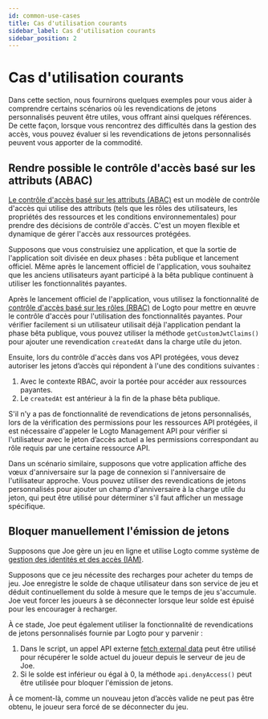 ```yaml
---
id: common-use-cases
title: Cas d'utilisation courants
sidebar_label: Cas d'utilisation courants
sidebar_position: 2
---
```


# Cas d'utilisation courants

Dans cette section, nous fournirons quelques exemples pour vous aider à comprendre certains scénarios où les revendications de jetons personnalisés peuvent être utiles, vous offrant ainsi quelques références. De cette façon, lorsque vous rencontrez des difficultés dans la gestion des accès, vous pouvez évaluer si les revendications de jetons personnalisés peuvent vous apporter de la commodité.

## Rendre possible le contrôle d'accès basé sur les attributs (ABAC)

[Le contrôle d'accès basé sur les attributs (ABAC)](https://auth.wiki/abac) est un modèle de contrôle d'accès qui utilise des attributs (tels que les rôles des utilisateurs, les propriétés des ressources et les conditions environnementales) pour prendre des décisions de contrôle d'accès. C'est un moyen flexible et dynamique de gérer l'accès aux ressources protégées.

Supposons que vous construisiez une application, et que la sortie de l'application soit divisée en deux phases : bêta publique et lancement officiel. Même après le lancement officiel de l'application, vous souhaitez que les anciens utilisateurs ayant participé à la bêta publique continuent à utiliser les fonctionnalités payantes.

Après le lancement officiel de l'application, vous utilisez la fonctionnalité de [contrôle d'accès basé sur les rôles (RBAC)](https://auth.wiki/rbac) de Logto pour mettre en œuvre le contrôle d'accès pour l'utilisation des fonctionnalités payantes. Pour vérifier facilement si un utilisateur utilisait déjà l'application pendant la phase bêta publique, vous pouvez utiliser la méthode `getCustomJwtClaims()` pour ajouter une revendication `createdAt` dans la charge utile du jeton.

Ensuite, lors du contrôle d'accès dans vos API protégées, vous devez autoriser les jetons d’accès qui répondent à l'une des conditions suivantes :

1. Avec le contexte RBAC, avoir la portée pour accéder aux ressources payantes.
2. Le `createdAt` est antérieur à la fin de la phase bêta publique.

S'il n'y a pas de fonctionnalité de revendications de jetons personnalisés, lors de la vérification des permissions pour les ressources API protégées, il est nécessaire d'appeler le Logto Management API pour vérifier si l'utilisateur avec le jeton d’accès actuel a les permissions correspondant au rôle requis par une certaine ressource API.

Dans un scénario similaire, supposons que votre application affiche des vœux d'anniversaire sur la page de connexion si l'anniversaire de l'utilisateur approche. Vous pouvez utiliser des revendications de jetons personnalisés pour ajouter un champ d'anniversaire à la charge utile du jeton, qui peut être utilisé pour déterminer s'il faut afficher un message spécifique.

## Bloquer manuellement l'émission de jetons

Supposons que Joe gère un jeu en ligne et utilise Logto comme système de [gestion des identités et des accès (IAM)](https://auth.wiki/iam).

Supposons que ce jeu nécessite des recharges pour acheter du temps de jeu. Joe enregistre le solde de chaque utilisateur dans son service de jeu et déduit continuellement du solde à mesure que le temps de jeu s'accumule. Joe veut forcer les joueurs à se déconnecter lorsque leur solde est épuisé pour les encourager à recharger.

À ce stade, Joe peut également utiliser la fonctionnalité de revendications de jetons personnalisés fournie par Logto pour y parvenir :

1. Dans le script, un appel API externe [fetch external data](/developers/custom-token-claims/create-script/#step-3-fetch-external-data) peut être utilisé pour récupérer le solde actuel du joueur depuis le serveur de jeu de Joe.
2. Si le solde est inférieur ou égal à 0, la méthode <Url type="inline" href="/developers/custom-token-claims/create-script/#api">`api.denyAccess()`</Url> peut être utilisée pour bloquer l'émission de jetons.

À ce moment-là, comme un nouveau jeton d’accès valide ne peut pas être obtenu, le joueur sera forcé de se déconnecter du jeu.
